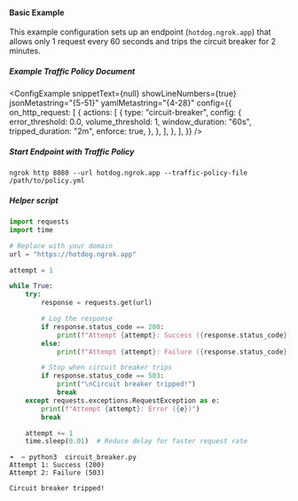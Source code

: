 
#### Basic Example

This example configuration sets up an endpoint (`hotdog.ngrok.app`) that allows only 1 request every 60 seconds and trips the circuit breaker for 2 minutes.

##### Example Traffic Policy Document

<ConfigExample
	snippetText={null}
	showLineNumbers={true}
	jsonMetastring="{5-51}"
	yamlMetastring="{4-28}"
	config={{
		on_http_request: [
			{
				actions: [
					{
						type: "circuit-breaker",
						config: {
							error_threshold: 0.0,
							volume_threshold: 1,
							window_duration: "60s",
							tripped_duration: "2m",
							enforce: true,
						},
					},
				],
			},
		],
	}}
/>

##### Start Endpoint with Traffic Policy

```shell
ngrok http 8080 --url hotdog.ngrok.app --traffic-policy-file /path/to/policy.yml
```

##### Helper script

```python
import requests
import time

# Replace with your domain
url = "https://hotdog.ngrok.app"

attempt = 1

while True:
    try:
        response = requests.get(url)

        # Log the response
        if response.status_code == 200:
            print(f"Attempt {attempt}: Success ({response.status_code})")
        else:
            print(f"Attempt {attempt}: Failure ({response.status_code})")

        # Stop when circuit breaker trips
        if response.status_code == 503:
            print("\nCircuit breaker tripped!")
            break
    except requests.exceptions.RequestException as e:
        print(f"Attempt {attempt}: Error ({e})")
        break

    attempt += 1
    time.sleep(0.01)  # Reduce delay for faster request rate
```

```shell
➜  ~ python3  circuit_breaker.py
Attempt 1: Success (200)
Attempt 2: Failure (503)

Circuit breaker tripped!
```

